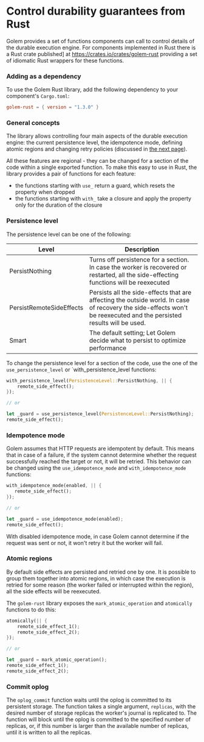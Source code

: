 # Control durability guarantees from Rust

Golem provides a set of functions components can call to control details of the durable execution engine. For components implemented in Rust there is a Rust crate published] at https://crates.io/crates/golem-rust providing a set of idiomatic Rust wrappers for these functions.

### Adding as a dependency

To use the Golem Rust library, add the following dependency to your component's `Cargo.toml`:

```toml
golem-rust = { version = "1.3.0" }
```

### General concepts

The library allows controlling four main aspects of the durable execution engine: the current persistence level, the idempotence mode, defining atomic regions and changing retry policies (discussed in [the next page](/rust-language-guide/retries)).

All these features are regional - they can be changed for a section of the code within a single exported function. To make this easy to use in Rust, the library provides a pair of functions for each feature:

- the functions starting with `use_` return a guard, which resets the property when dropped
- the functions starting with `with_` take a closure and apply the property only for the duration of the closure

### Persistence level

The persistence level can be one of the following:

| Level                    | Description                                                                                                                                                          |
| ------------------------ | -------------------------------------------------------------------------------------------------------------------------------------------------------------------- |
| PersistNothing           | Turns off persistence for a section. In case the worker is recovered or restarted, all the side-effecting functions will be reexecuted                               |
| PersistRemoteSideEffects | Persists all the side-effects that are affecting the outside world. In case of recovery the side-effects won't be reexecuted and the persisted results will be used. |
| Smart                    | The default setting; Let Golem decide what to persist to optimize performance                                                                                        |

To change the persistence level for a section of the code, use the one of the `use_persistence_level` or `with_persistence_level functions:

```rust
with_persistence_level(PersistenceLevel::PersistNothing, || {
    remote_side_effect();
});

// or

let _guard = use_persistence_level(PersistenceLevel::PersistNothing);
remote_side_effect();
```

### Idempotence mode

Golem assumes that HTTP requests are idempotent by default. This means that in case of a failure, if the system cannot determine whether the request successfully reached the target or not, it will be retried. This behavior can be changed using the `use_idempotence_mode` and `with_idempotence_mode` functions:

```rust
with_idempotence_mode(enabled, || {
   remote_side_effect();
});

// or

let _guard = use_idempotence_mode(enabled);
remote_side_effect();
```

With disabled idempotence mode, in case Golem cannot determine if the request was sent or not, it won't retry it but the worker will fail.

### Atomic regions

By default side effects are persisted and retried one by one. It is possible to group them together into atomic regions, in which case the execution is retried for some reason (the worker failed or interrupted within the region), all the side effects will be reexecuted.

The `golem-rust` library exposes the `mark_atomic_operation` and `atomically` functions to do this:

```rust
atomically(|| {
    remote_side_effect_1();
    remote_side_effect_2();
});

// or

let _guard = mark_atomic_operation();
remote_side_effect_1();
remote_side_effect_2();
```

### Commit oplog

The `oplog_commit` function waits until the oplog is committed to its persistent storage. The function takes a single argument, `replicas`, with the desired number of storage replicas the worker's journal is replicated to. The function will block until the oplog is committed to the specified number of replicas, or, if this number is larger than the available number of replicas, until it is written to all the replicas.
